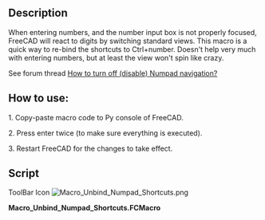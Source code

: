 <languages/>
<translate>

<!--T:1-->
{{Macro
|Name=Macro Unbind Numpad Shortcuts
|Icon=Macro_Unbind_Numpad_Shortcuts.png
|Description=When entering numbers, and the number input box is not properly focused, FreeCAD will react to digits by switching standard views. This macro is a quick way to re-bind the shortcuts to Ctrl+number. Doesn't help very much with entering numbers, but at least the view won't spin like crazy.
|Author=DeepSOIC
|Version=2.0
|Date=2022-04-13
|FCVersion=0.20
|Download=[https://www.freecadweb.org/wiki/images/1/1e/Macro_Unbind_Numpad_Shortcuts.png ToolBar Icon]
}}

==Description== <!--T:9-->

<!--T:2-->
When entering numbers, and the number input box is not properly focused, FreeCAD will react to digits by switching standard views. This macro is a quick way to re-bind the shortcuts to Ctrl+number. Doesn't help very much with entering numbers, but at least the view won't spin like crazy.

<!--T:3-->
See forum thread [https://forum.freecadweb.org/viewtopic.php?f=3&t=26667 How to turn off (disable) Numpad navigation?]

==How to use:== <!--T:4-->

<!--T:5-->
1. Copy-paste macro code to Py console of FreeCAD.

<!--T:6-->
2. Press enter twice (to make sure everything is executed).

<!--T:7-->
3. Restart FreeCAD for the changes to take effect.

==Script== <!--T:8-->

<!--T:10-->
ToolBar Icon [[Image:Macro_Unbind_Numpad_Shortcuts.png]]

</translate>
'''Macro_Unbind_Numpad_Shortcuts.FCMacro'''

{{MacroCode|code=
preset = [
    ("Std_ViewIsometric"   , "Ctrl+0"),
    ("Std_ViewFront" , "Ctrl+1"),
    ("Std_ViewTop"   , "Ctrl+2"),
    ("Std_ViewRight" , "Ctrl+3"),
    ("Std_ViewRear"  , "Ctrl+4"),
    ("Std_ViewBottom", "Ctrl+5"),
    ("Std_ViewLeft"  , "Ctrl+6"),
]
for (cmd, shortcut) in preset:
    App.ParamGet("User parameter:BaseApp/Preferences/Shortcut").SetString(cmd, shortcut)
}}